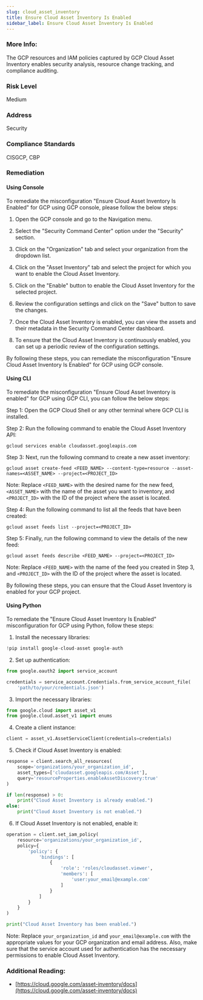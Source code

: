 ```yaml
---
slug: cloud_asset_inventory
title: Ensure Cloud Asset Inventory Is Enabled
sidebar_label: Ensure Cloud Asset Inventory Is Enabled
---
```


### More Info:

The GCP resources and IAM policies captured by GCP Cloud Asset Inventory enables security analysis, resource change tracking, and compliance auditing.

### Risk Level

Medium

### Address

Security

### Compliance Standards

CISGCP, CBP

### Remediation

#### Using Console

To remediate the misconfiguration "Ensure Cloud Asset Inventory Is Enabled" for GCP using GCP console, please follow the below steps:

1. Open the GCP console and go to the Navigation menu.

2. Select the "Security Command Center" option under the "Security" section.

3. Click on the "Organization" tab and select your organization from the dropdown list.

4. Click on the "Asset Inventory" tab and select the project for which you want to enable the Cloud Asset Inventory.

5. Click on the "Enable" button to enable the Cloud Asset Inventory for the selected project.

6. Review the configuration settings and click on the "Save" button to save the changes.

7. Once the Cloud Asset Inventory is enabled, you can view the assets and their metadata in the Security Command Center dashboard.

8. To ensure that the Cloud Asset Inventory is continuously enabled, you can set up a periodic review of the configuration settings.

By following these steps, you can remediate the misconfiguration "Ensure Cloud Asset Inventory Is Enabled" for GCP using GCP console.

#### Using CLI

To remediate the misconfiguration "Ensure Cloud Asset Inventory is enabled" for GCP using GCP CLI, you can follow the below steps:

Step 1: Open the GCP Cloud Shell or any other terminal where GCP CLI is installed.

Step 2: Run the following command to enable the Cloud Asset Inventory API:

```
gcloud services enable cloudasset.googleapis.com
```

Step 3: Next, run the following command to create a new asset inventory:

```
gcloud asset create-feed <FEED_NAME> --content-type=resource --asset-names=<ASSET_NAME> --project=<PROJECT_ID>
```

Note: Replace `<FEED_NAME>` with the desired name for the new feed, `<ASSET_NAME>` with the name of the asset you want to inventory, and `<PROJECT_ID>` with the ID of the project where the asset is located.

Step 4: Run the following command to list all the feeds that have been created:

```
gcloud asset feeds list --project=<PROJECT_ID>
```

Step 5: Finally, run the following command to view the details of the new feed:

```
gcloud asset feeds describe <FEED_NAME> --project=<PROJECT_ID>
```

Note: Replace `<FEED_NAME>` with the name of the feed you created in Step 3, and `<PROJECT_ID>` with the ID of the project where the asset is located.

By following these steps, you can ensure that the Cloud Asset Inventory is enabled for your GCP project.

#### Using Python

To remediate the "Ensure Cloud Asset Inventory Is Enabled" misconfiguration for GCP using Python, follow these steps:

1. Install the necessary libraries: 

```python
!pip install google-cloud-asset google-auth
```

2. Set up authentication: 

```python
from google.oauth2 import service_account

credentials = service_account.Credentials.from_service_account_file(
    'path/to/your/credentials.json')
```

3. Import the necessary libraries: 

```python
from google.cloud import asset_v1
from google.cloud.asset_v1 import enums
```

4. Create a client instance: 

```python
client = asset_v1.AssetServiceClient(credentials=credentials)
```

5. Check if Cloud Asset Inventory is enabled: 

```python
response = client.search_all_resources(
    scope='organizations/your_organization_id',
    asset_types=['cloudasset.googleapis.com/Asset'],
    query='resourceProperties.enableAssetDiscovery:true'
)

if len(response) > 0:
    print("Cloud Asset Inventory is already enabled.")
else:
    print("Cloud Asset Inventory is not enabled.")
```

6. If Cloud Asset Inventory is not enabled, enable it: 

```python
operation = client.set_iam_policy(
    resource='organizations/your_organization_id',
    policy={
        'policy': {
            'bindings': [
                {
                    'role': 'roles/cloudasset.viewer',
                    'members': [
                        'user:your_email@example.com'
                    ]
                }
            ]
        }
    }
)

print("Cloud Asset Inventory has been enabled.")
```

Note: Replace `your_organization_id` and `your_email@example.com` with the appropriate values for your GCP organization and email address. Also, make sure that the service account used for authentication has the necessary permissions to enable Cloud Asset Inventory.


### Additional Reading:

- [https://cloud.google.com/asset-inventory/docs](https://cloud.google.com/asset-inventory/docs) 


